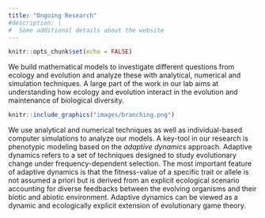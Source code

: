 ```yaml
---
title: "Ongoing Research"
#description: |
#  Some additional details about the website
---
```

```r
knitr::opts_chunk$set(echo = FALSE)
```

We build mathematical models to investigate different questions from ecology and evolution and analyze these with analytical, numerical and simulation techniques. A large part of the work in our lab aims at understanding how ecology and evolution interact in the evolution and maintenance of biological diversity.

::: {.floatting}
```r
knitr::include_graphics("images/branching.png")
```
We use analytical and numerical techniques as well as individual-based computer simulations to analyze our models. A key-tool in our research is phenotypic modeling based on the *adaptive dynamics* approach. Adaptive dynamics refers to a set of techniques designed to study evolutionary change under frequency-dependent selection. The most important feature of adaptive dynamics is that the fitness-value of a specific trait or allele is not assumed a priori but is derived from an explicit ecological scenario accounting for diverse feedbacks between the evolving organisms and their biotic and abiotic environment. Adaptive dynamics can be viewed as a dynamic and ecologically explicit extension of evolutionary game theory.
:::
